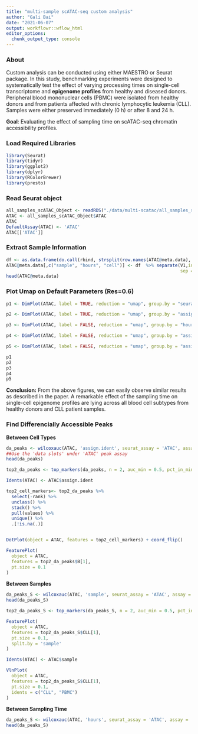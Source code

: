 ```yaml
---
title: "multi-sample scATAC-seq custom analysis"
author: "Gali Bai"
date: "2021-06-07"
output: workflowr::wflow_html
editor_options:
  chunk_output_type: console
---
```


### About

Custom analysis can be conducted using either MAESTRO or Seurat package. In this study, benchmarking experiments were designed to systematically test the effect of varying processing times on single-cell transcriptome and **epigenome profiles** from healthy and diseased donors. Peripheral blood mononuclear cells (PBMC) were isolated from healthy donors and from patients affected with chronic lymphocytic leukemia (CLL). Samples were either preserved immediately (0 h) or after 8 and 24 h.

**Goal**: Evaluating the effect of sampling time on scATAC-seq chromatin accessibility profiles.

### Load Required Libraries
```r
library(Seurat)
library(tidyr)
library(ggplot2)
library(dplyr)
library(RColorBrewer)
library(presto)
```

### Read Seurat object
```r
all_samples_scATAC_Object <- readRDS("./data/multi-scatac/all_samples_scATAC_Object.rds")
ATAC <- all_samples_scATAC_Object$ATAC
ATAC
DefaultAssay(ATAC) <- 'ATAC'
ATAC[['ATAC']]
```


### Extract Sample Information
```r
df <- as.data.frame(do.call(rbind, strsplit(row.names(ATAC@meta.data), '@')))
ATAC@meta.data[,c("sample", "hours", "cell")] <- df  %>% separate(V1,into = c("sample", "hours"), 
                                                                  sep = "(?<=[A-Za-z])(?=[0-9])")
head(ATAC@meta.data)
```


### Plot Umap on Default Parameters (Res=0.6)

```r
p1 <- DimPlot(ATAC, label = TRUE, reduction = "umap", group.by = "seurat_clusters", repel=T, pt.size = 0.3, label.size = 3) + labs(title = "Clustering of PBMCs from all samples")

p2 <- DimPlot(ATAC, label = TRUE, reduction = "umap", group.by = "assign.ident", repel=T, pt.size = 0.3, label.size = 3) + labs(title = "Annotation of PBMCs from all samples")

p3 <- DimPlot(ATAC, label = FALSE, reduction = "umap", group.by = "hours",repel=T, pt.size = 0.3, label.size = 2.5,cols = brewer.pal(3,"Dark2")) + labs(title = "Clustering of PBMCs in different time points")

p4 <- DimPlot(ATAC, label = FALSE, reduction = "umap", group.by = "assign.ident",split.by = "hours",repel=T, pt.size = 0.3, label.size = 2.5,cols = brewer.pal(6,"Dark2")) + labs(title = "Clustering of PBMCs in different time points")

p5 <- DimPlot(ATAC, label = FALSE, reduction = "umap", group.by = "assign.ident", split.by = "sample", repel=T, pt.size = 0.5, label.size = 2.5, cols = brewer.pal(6,"Dark2")) + labs(title = "Clustering of PBMCs for patients and normal")

p1
p2
p3
p4
p5
```

**Conclusion:** From the above figures, we can easily observe similar results as described in the paper. A remarkable effect of the sampling time on single-cell epigenome profiles are lying across all blood cell subtypes from healthy donors and CLL patient samples.

### Find Differencially Accessible Peaks

**Between Cell Types**
```r
da_peaks <- wilcoxauc(ATAC, 'assign.ident', seurat_assay = 'ATAC', assay = 'data')
##Use the 'data slots' under 'ATAC' peak assay
head(da_peaks)

top2_da_peaks <- top_markers(da_peaks, n = 2, auc_min = 0.5, pct_in_min = 10, pct_out_max = 10)

Idents(ATAC) <- ATAC$assign.ident

top2_cell_markers<- top2_da_peaks %>%
  select(-rank) %>% 
  unclass() %>% 
  stack() %>%
  pull(values) %>%
  unique() %>%
  .[!is.na(.)]


DotPlot(object = ATAC, features = top2_cell_markers) + coord_flip()

FeaturePlot(
  object = ATAC,
  features = top2_da_peaks$B[1],
  pt.size = 0.1
)
```

**Between Samples**
```r
da_peaks_S <- wilcoxauc(ATAC, 'sample', seurat_assay = 'ATAC', assay = 'data')
head(da_peaks_S)

top2_da_peaks_S <- top_markers(da_peaks_S, n = 2, auc_min = 0.5, pct_in_min = 10, pct_out_max = 10)

FeaturePlot(
  object = ATAC,
  features = top2_da_peaks_S$CLL[1],
  pt.size = 0.1,
  split.by = 'sample'
)

Idents(ATAC) <- ATAC$sample

VlnPlot(
  object = ATAC,
  features = top2_da_peaks_S$CLL[1],
  pt.size = 0.1,
  idents = c("CLL", "PBMC")
)
```

**Between Sampling Time**
```r
da_peaks_S <- wilcoxauc(ATAC, 'hours', seurat_assay = 'ATAC', assay = 'data')
head(da_peaks_S)
```


